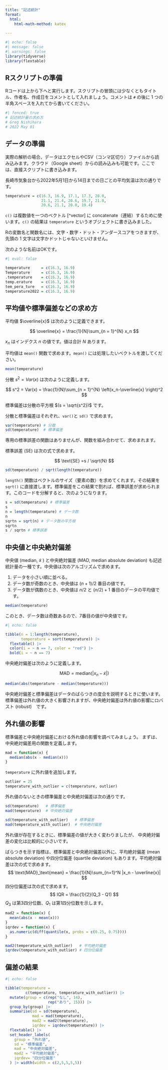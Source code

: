 ```yaml
---
title: "記述統計"
format: 
  html:
    html-math-method: katex
    
---
```


```r
#| echo: false
#| message: false
#| warnings: false
library(tidyverse)
library(flextable)
```

## Rスクリプトの準備

Rコードは上から下へと実行します。スクリプトの冒頭には少なくともタイトル、作者名、作成日をコメントとして入れましょう。コメントは `#` の後に 1 つの半角スペースを入れてから書いてください。

```r
#| fenced: true
# 記述統計量の求め方
# Greg Nishihara
# 2022 May 01
```

## データの準備

実際の解析の場合、データはエクセルやCSV（コンマ区切り）ファイルから読み込みます。クラウド（Google sheet）からの読み込みも可能です。ここでは、直接スクリプトに書き込みます。

長崎市気象台から2022年5月1日から14日までの日ごとの平均気温は次の通りです。

```r
temperature = c(16.3, 16.9, 17.1, 17.3, 20.0, 
                21.1, 21.4, 20.6, 19.7, 21.0, 
                20.6, 21.1, 20.0, 19.4)
```

`c()` は複数値を一つのベクトル [^vector] に concatenate（連結）するために使います。`c()` の結果は `temperature` というオブジェクトに書き込みました。

::: callout-important
Rの変数名と関数名には、文字・数字・ドット・アンダースコアをつきますが、先頭の 1 文字は文字かドットじゃないといけません。

次のような名前はOKです。

```r
#| eval: false

temperature     = c(16.3, 16.9)
Temperature     = c(16.3, 16.9)
.temperature    = c(16.3, 16.9)
temp.erature    = c(16.3, 16.9)
tem_pera_ture   = c(16.3, 16.9)
temperature2022 = c(16.3, 16.9)
```
:::

## 平均値や標準偏差などの求め方

平均値 $\overline{x}$ は次のように定義できます。

$$
\overline{x} = \frac{1}{N}\sum_{n = 1}^{N} x_n
$$

$x_n$ はインデクス $n$ の値です。値は合計 $N$ あります。

平均値は `mean()` 関数で求めます。`mean()` には処理したいベクトルを渡してください。

```r
mean(temperature)
```

分散 $s^2=Var(x)$ は次のように定義します。

$$
s^2 = Var(x) = \frac{1}{N}\sum_{n = 1}^{N} \left(x_n-\overline{x} \right)^2
$$

標準偏差は分散の平方根 $(s = \sqrt{s^2})$ です。

分散と標準偏差はそれぞれ、`var()`と `sd()` で求めます。

```r
var(temperature) # 分散
sd(temperature)  # 標準偏差
```

専用の標準誤差の関数はありませんが、関数を組み合わせて、求めまれます。

標準誤差 (SE) は次の式で求めます。

$$
\text{SE} =s / \sqrt{N}
$$

```r
sd(temperature) / sqrt(length(temperature))
```

`length()` 関数はベクトルのサイズ（要素の数）を求めてくれます。その結果を `sqrt()` に直接渡します。標準偏差をこの結果で割れば、標準誤差が求められます。このコードを分解すると、次のようになります。

```r
s = sd(temperature) # 標準偏差
s
n = length(temperature) # データ数
n
sqrtn = sqrt(n) # データ数の平方根
sqrtn
s / sqrtn # 標準誤差
```

## 中央値と中央絶対偏差

中央値 (median, $\tilde{x}$ ) と中央絶対偏差 (MAD, median absolute deviation) も記述統計量の一種です。中央値は次のアルゴリズムで求めます。

1.  データを小さい順に並べる。
2.  データ数が奇数のとき、中央値は $(n+1)/2$ 番目の値です。
3.  データ数が偶数のとき、中央値は $n/2$ と $(n/2)+1$ 番目のデータの平均値です。

```r
median(temperature)
```

このとき、データ数は奇数あるので、7番目の値が中央値です。

```r
#| echo: false

tibble(n = 1:length(temperature),
       temperature = sort(temperature)) |> 
  flextable() |> 
  color(i = ~ n == 7, color = "red") |> 
  bold(i = ~ n == 7)
```


中央絶対偏差は次のように定義します。

$$
\text{MAD}=\text{median}\left(|x_n - \tilde{x}|\right)
$$

```r
median(abs(temperature - median(temperature)))
```

::: callout-note
中央絶対偏差と標準偏差はデータのばらつきの度合を説明するときに使います。標準偏差は外れ値の大きく影響されますが、中央絶対偏差は外れ値の影響にロバスト (robust)　です。
:::

## 外れ値の影響

標準偏差と中央絶対偏差における外れ値の影響を調べてみましょう。
まずは、中央絶対偏差用の関数を定義します。

```r
mad = function(x) {
  median(abs(x - median(x)))
}
```

`temperature` に外れ値を追加します。

```r
outlier = 25
temperature_with_outlier = c(temperature, outlier)
```
外れ値のないときの標準偏差と中央絶対偏差は次の通りです。

```r
sd(temperature)   # 標準偏差
mad(temperature)  # 中央絶対偏差
```


```r
sd(temperature_with_outlier)   # 標準偏差
mad(temperature_with_outlier)  # 中央絶対偏差
```

外れ値が存在するときに、標準偏差の値が大きく変わりましたが、
中央絶対偏差の変化は比較的に小さいです。

::: callout-note
ばらつきを示す指標は、標準偏差と中央絶対偏差以外に、平均絶対偏差 (mean absolute deviation) や四分位偏差 (quartile deviation) もあります。平均絶対偏差は次の式で求めます。
$$
\text{MAD}_\text{mean} = \frac{1}{N}\sum_{n=1}^N |x_n - \overline{x}|
$$
四分位偏差は次の式で求めます。
$$
IQR = \frac{1}{2}(Q_3 - Q1)
$$
$Q_3$ は第3四分位数、$Q_1$ は第1四分位数を示します。

```r
mad2 = function(x) {
  mean(abs(x - mean(x)))
}
iqrdev = function(x) {
  as.numeric(diff(quantile(x, probs = c(0.25, 0.75))))
}

mad2(temperature_with_outlier)   # 平均絶対偏差
iqrdev(temperature_with_outlier) # 四分位偏差

```

:::

## 偏差の結果

```r
#| echo: false 

tibble(temperature = 
         c(temperature, temperature_with_outlier)) |> 
  mutate(group = c(rep("なし", 14),
                   rep("あり", 15))) |> 
  group_by(group) |> 
  summarise(sd = sd(temperature),
            mad = mad(temperature),
            mad2 = mad2(temperature),
            iqrdev = iqrdev(temperature)) |> 
  flextable() |> 
  set_header_labels(
    group = "外れ値",
    sd = "標準偏差",
    mad = "中央絶対偏差",
    mad2 = "平均絶対偏差",
    iqrdev= "四分位偏差"
  ) |> width(width = c(2,5,5,5,5))
  
  
  
```

